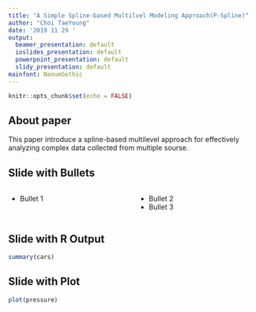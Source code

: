 ```yaml
---
title: "A Simple Spline-based Multilvel Modeling Approach(P-Spline)"
author: "Choi TaeYoung"
date: '2019 11 29 '
output:
  beamer_presentation: default
  ioslides_presentation: default
  powerpoint_presentation: default
  slidy_presentation: default
mainfont: NanumGothic
---
```




```r
knitr::opts_chunk$set(echo = FALSE)
```

## About paper
This paper introduce a spline-based multilevel approach for effectively analyzing complex data collected from multiple sourse.


## Slide with Bullets
:::::::::::::: {.columns}
::: {.column}
- Bullet 1
:::
::: {.column}
- Bullet 2
- Bullet 3
:::
::::::::::::::

## Slide with R Output

```r
summary(cars)
```

## Slide with Plot

```r
plot(pressure)
```

